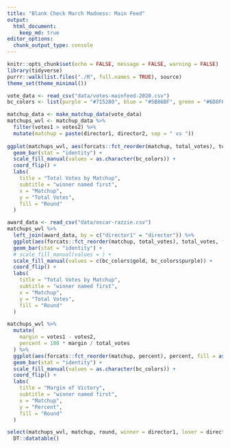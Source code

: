```yaml
---
title: "Blank Check March Madness: Main Feed"
output: 
  html_document:
    keep_md: true
editor_options: 
  chunk_output_type: console
---
```


```r
knitr::opts_chunk$set(echo = FALSE, message = FALSE, warning = FALSE)
library(tidyverse)
purrr::walk(list.files("./R", full.names = TRUE), source)
theme_set(theme_minimal())
```

```r
vote_data <- read_csv("data/votes-mainfeed-2020.csv")
bc_colors <- list(purple = "#715280", blue = "#5B86BF", green = "#6D8F6C", bagel = "#D3984F", gold = "#F9CE5E")
```

```r
matchup_data <- make_matchup_data(vote_data)
matchups_wvl <- matchup_data %>% 
  filter(votes1 > votes2) %>% 
  mutate(matchup = paste(director1, director2, sep = " vs "))
  
ggplot(matchups_wvl, aes(forcats::fct_reorder(matchup, total_votes), total_votes, fill = as.factor(round))) +
  geom_bar(stat = "identity") + 
  scale_fill_manual(values = as.character(bc_colors)) +
  coord_flip() + 
  labs(
    title = "Total Votes by Matchup",
    subtitle = "winner named first",
    x = "Matchup",
    y = "Total Votes",
    fill = "Round"
  )
```

```r
award_data <- read_csv("data/oscar-razzie.csv")
matchups_wvl %>% 
  left_join(award_data, by = c("director1" = "director")) %>% 
  ggplot(aes(forcats::fct_reorder(matchup, total_votes), total_votes, fill = award)) + 
  geom_bar(stat = "identity") + 
  # scale_fill_manual(values = ) +
  scale_fill_manual(values = c(bc_colors$gold, bc_colors$purple)) +
  coord_flip() + 
  labs(
    title = "Total Votes by Matchup",
    subtitle = "winner named first",
    x = "Matchup",
    y = "Total Votes",
    fill = "Round"
  )
```

```r
matchups_wvl %>% 
  mutate(
    margin = votes1 - votes2,
    percent = 100 * margin / total_votes
  ) %>% 
  ggplot(aes(forcats::fct_reorder(matchup, percent), percent, fill = as.factor(round))) + 
  geom_bar(stat = "identity") +
  scale_fill_manual(values = as.character(bc_colors)) +
  coord_flip() +
  labs(
    title = "Margin of Victory",
    subtitle = "winner named first",
    x = "Matchup",
    y = "Percent",
    fill = "Round"
  )
```

```r
select(matchups_wvl, matchup, round, winner = director1, loser = director2, winning_votes = votes1, losing_votes = votes2, total_votes) %>% 
  DT::datatable()
```


